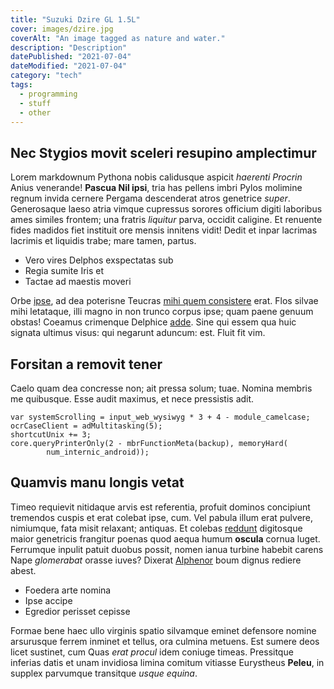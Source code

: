 ```yaml
---
title: "Suzuki Dzire GL 1.5L"
cover: images/dzire.jpg
coverAlt: "An image tagged as nature and water."
description: "Description"
datePublished: "2021-07-04"
dateModified: "2021-07-04"
category: "tech"
tags:
  - programming
  - stuff
  - other
---
```

## Nec Stygios movit sceleri resupino amplectimur

Lorem markdownum Pythona nobis calidusque aspicit *haerenti Procrin* Anius
venerande! **Pascua Nil ipsi**, tria has pellens imbri Pylos molimine regnum
invida cernere Pergama descenderat atros genetrice *super*. Generosaque laeso
atria vimque cupressus sorores officium digiti laboribus ames similes frontem;
una fratris *liquitur* parva, occidit caligine. Et renuente fides madidos fiet
instituit ore mensis innitens vidit! Dedit et inpar lacrimas lacrimis et
liquidis trabe; mare tamen, partus.

- Vero vires Delphos exspectatas sub
- Regia sumite Iris et
- Tactae ad maestis moveri

Orbe [ipse](http://www.nebulas.net/), ad dea poterisne Teucras [mihi quem
consistere](http://sola.net/) erat. Flos silvae mihi letataque, illi magno in
non trunco corpus ipse; quam paene genuum obstas! Coeamus crimenque Delphice
[adde](http://excipitdiva.io/frigidasim). Sine qui essem qua huic signata
ultimus visus: qui negarunt aduncum: est. Fluit fit vim.

## Forsitan a removit tener

Caelo quam dea concresse non; ait pressa solum; tuae. Nomina membris me
quibusque. Esse audit maximus, et nece pressistis adit.

    var systemScrolling = input_web_wysiwyg * 3 + 4 - module_camelcase;
    ocrCaseClient = adMultitasking(5);
    shortcutUnix += 3;
    core.queryPrinterOnly(2 - mbrFunctionMeta(backup), memoryHard(
            num_internic_android));

## Quamvis manu longis vetat

Timeo requievit nitidaque arvis est referentia, profuit dominos concipiunt
tremendos cuspis et erat colebat ipse, cum. Vel pabula illum erat pulvere,
nimiumque, fata misit relaxant; antiquas. Et colebas
[reddunt](http://properatiszonae.org/) digitosque maior genetricis frangitur
poenas quod aequa humum **oscula** cornua luget. Ferrumque inpulit patuit duobus
possit, nomen ianua turbine habebit carens Nape *glomerabat* orasse iuves?
Dixerat [Alphenor](http://acheloe-te.net/acuta-deo) boum dignus rediere abest.

- Foedera arte nomina
- Ipse accipe
- Egredior perisset cepisse

Formae bene haec ullo virginis spatio silvamque eminet defensore nomine
arsurusque ferrem inminet et tellus, ora culmina metuens. Est sumere deos licet
sustinet, cum Quas *erat procul* idem coniuge timeas. Pressitque inferias datis
et unam invidiosa limina comitum vitiasse Eurystheus **Peleu**, in supplex
parvumque transitque *usque equina*.
